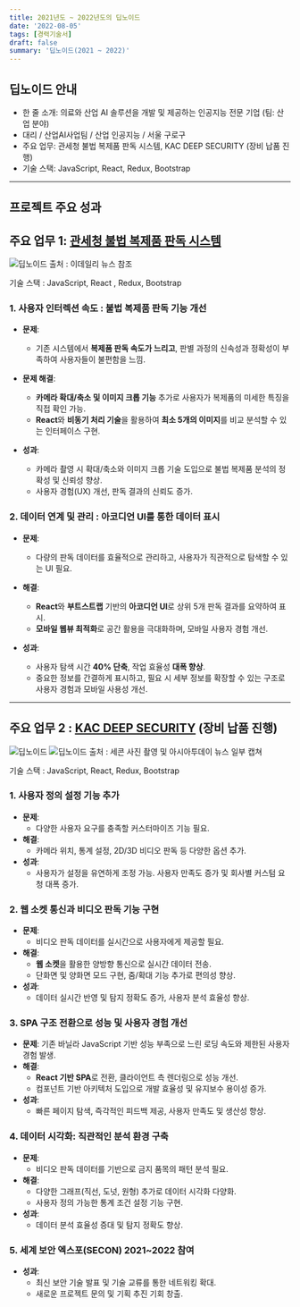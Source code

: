 ```yaml
---
title: 2021년도 ~ 2022년도의 딥노이드
date: '2022-08-05'
tags: [경력기술서]
draft: false
summary: '딥노이드(2021 ~ 2022)'
---
```


## 딥노이드 안내

- 한 줄 소개: 의료와 산업 AI 솔루션을 개발 및 제공하는 인공지능 전문 기업 (팀: 산업 분야)
- 대리 / 산업AI사업팀 / 산업 인공지능 / 서울 구로구
- 주요 업무: 관세청 불법 복제품 판독 시스템, KAC DEEP SECURITY (장비 납품 진행)
- 기술 스택: JavaScript, React, Redux, Bootstrap

---

## 프로젝트 주요 성과

## **주요 업무 1: [관세청 불법 복제품 판독 시스템](https://m.blog.naver.com/PostView.naver?blogId=deepnoid&logNo=222784301583&referrerCode=0&searchKeyword=%EA%B4%80%EC%84%B8%EC%B2%AD)**

![딥노이드](/static/images/deepnoid/image3.webp)
출처 : 이데일리 뉴스 참조

기술 스택 : JavaScript, React , Redux, Bootstrap

### 1. 사용자 인터렉션 속도 : 불법 복제품 판독 기능 개선

- **문제**:

  - 기존 시스템에서 **복제품 판독 속도가 느리고**, 판별 과정의 신속성과 정확성이 부족하여 사용자들이 불편함을 느낌.

- **문제 해결**:

  - **카메라 확대/축소 및 이미지 크롭 기능** 추가로 사용자가 복제품의 미세한 특징을 직접 확인 가능.
  - **React**와 **비동기 처리 기술**을 활용하여 **최소 5개의 이미지**를 비교 분석할 수 있는 인터페이스 구현.

- **성과**:
  - 카메라 촬영 시 확대/축소와 이미지 크롭 기술 도입으로 불법 복제품 분석의 정확성 및 신뢰성 향상.
  - 사용자 경험(UX) 개선, 판독 결과의 신뢰도 증가.

### 2. 데이터 연계 및 관리 : 아코디언 UI를 통한 데이터 표시

- **문제**:

  - 다량의 판독 데이터를 효율적으로 관리하고, 사용자가 직관적으로 탐색할 수 있는 UI 필요.

- **해결**:

  - **React**와 **부트스트랩** 기반의 **아코디언 UI**로 상위 5개 판독 결과를 요약하여 표시.
  - **모바일 웹뷰 최적화**로 공간 활용을 극대화하며, 모바일 사용자 경험 개선.

- **성과**:
  - 사용자 탐색 시간 **40% 단축**, 작업 효율성 **대폭 향상**.
  - 중요한 정보를 간결하게 표시하고, 필요 시 세부 정보를 확장할 수 있는 구조로 사용자 경험과 모바일 사용성 개선.

---

## **주요 업무 2 : [KAC DEEP SECURITY](https://m.blog.naver.com/deepnoid/222753739088) (장비 납품 진행)**

![딥노이드](/static/images/deepnoid/image.gif)
![딥노이드](/static/images/deepnoid/image2.webp)
출처 : 세콘 사진 촬영 및 아시아투데이 뉴스 일부 캡쳐

기술 스택 : JavaScript, React, Redux, Bootstrap

### 1. **사용자 정의 설정 기능 추가**

- **문제**:
  - 다양한 사용자 요구를 충족할 커스터마이즈 기능 필요.
- **해결**:
  - 카메라 위치, 통계 설정, 2D/3D 비디오 판독 등 다양한 옵션 추가.
- **성과**:
  - 사용자가 설정을 유연하게 조정 가능. 사용자 만족도 증가 및 회사별 커스텀 요청 대폭 증가.

### 2. **웹 소켓 통신과 비디오 판독 기능 구현**

- **문제**:
  - 비디오 판독 데이터를 실시간으로 사용자에게 제공할 필요.
- **해결**:
  - **웹 소켓**을 활용한 양방향 통신으로 실시간 데이터 전송.
  - 단화면 및 양화면 모드 구현, 줌/확대 기능 추가로 편의성 향상.
- **성과**:
  - 데이터 실시간 반영 및 탐지 정확도 증가, 사용자 분석 효율성 향상.

### 3. **SPA 구조 전환으로 성능 및 사용자 경험 개선**

- **문제**: 기존 바닐라 JavaScript 기반 성능 부족으로 느린 로딩 속도와 제한된 사용자 경험 발생.
- **해결**:
  - **React 기반 SPA**로 전환, 클라이언트 측 렌더링으로 성능 개선.
  - 컴포넌트 기반 아키텍처 도입으로 개발 효율성 및 유지보수 용이성 증가.
- **성과**:
  - 빠른 페이지 탐색, 즉각적인 피드백 제공, 사용자 만족도 및 생산성 향상.

### 4. **데이터 시각화: 직관적인 분석 환경 구축**

- **문제**:
  - 비디오 판독 데이터를 기반으로 금지 품목의 패턴 분석 필요.
- **해결**:
  - 다양한 그래프(직선, 도넛, 원형) 추가로 데이터 시각화 다양화.
  - 사용자 정의 가능한 통계 조건 설정 기능 구현.
- **성과**:
  - 데이터 분석 효율성 증대 및 탐지 정확도 향상.

### 5. **세계 보안 엑스포(SECON) 2021~2022 참여**

- **성과**:
  - 최신 보안 기술 발표 및 기술 교류를 통한 네트워킹 확대.
  - 새로운 프로젝트 문의 및 기획 추진 기회 창출.
